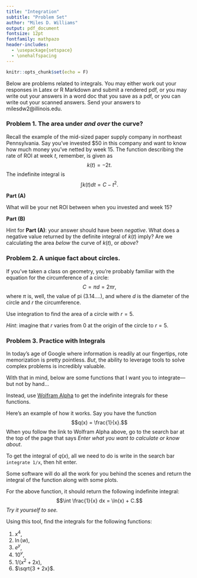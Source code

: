 ---
title: "Integration"
subtitle: "Problem Set"
author: "Miles D. Williams"
output: pdf_document
fontsize: 12pt
fontfamily: mathpazo
header-includes:
  - \usepackage{setspace}
  - \onehalfspacing
---

```{r setup, include=FALSE}
knitr::opts_chunk$set(echo = F)
```

Below are problems related to integrals. You may either work out your responses in Latex or R Markdown and submit a rendered pdf, or you may write out your answers in a word doc that you save as a pdf, or you can write out your scanned answers. Send your answers to milesdw2@illinois.edu.

### Problem 1. The area under *and over* the curve?

Recall the example of the mid-sized paper supply company in northeast Pennsylvania. Say you've invested $\$50$ in this company and want to know how much money you've netted by week 15. The function describing the rate of ROI at week $t$, remember, is given as
$$k(t) = -2t.$$
The indefinite integral is 
$$\int k(t)dt = C - t^2.$$

**Part (A)**

What will be your net ROI between when you invested and week 15?

**Part (B)**

Hint for **Part (A)**: your answer should have been *negative*. What does a negative value returned by the definite integral of $k(t)$ imply? Are we calculating the area *below* the curve of $k(t)$, or *above*? 


### Problem 2. A unique fact about circles.

If you've taken a class on geometry, you're probably familiar with the equation for the circumference of a circle:
$$C = \pi d = 2\pi r,$$
where $\pi$ is, well, the value of pi (3.14....), and where $d$ is the diameter of the circle and $r$ the circumference.

Use integration to find the area of a circle with $r = 5$.

*Hint*: imagine that $r$ varies from 0 at the origin of the circle to $r = 5$.

### Problem 3. Practice with Integrals

In today's age of Google where information is readily at our fingertips, rote memorization is pretty pointless. *But*, the ability to leverage tools to solve complex problems is incredibly valuable.

With that in mind, below are some functions that I want you to integrate---but not by hand...

Instead, use [\color{blue}Wolfram Alpha](https://www.wolframalpha.com/) to get the indefinite integrals for these functions.

Here's an example of how it works. Say you have the function 
$$q(x) = \frac{1}{x}.$$
When you follow the link to Wolfram Alpha above, go to the search bar at the top of the page that says *Enter what you want to calculate or know about*.

To get the integral of $q(x)$, all we need to do is write in the search bar `integrate 1/x`, then hit enter. 

Some software will do all the work for you behind the scenes and return the integral of the function along with some plots.

For the above function, it should return the following indefinite integral:
$$\int \frac{1}{x} dx = \ln(x) + C.$$
*Try it yourself to see.*

Using this tool, find the integrals for the following functions:\footnote{\textit{Note:} To indicate that you want to multiply a variable by a constant, either write 'x*6', for example, or 'x 6' with a space. Otherwise, Wolfram's language will think you're specifying a function (e.g., 'x4' = $x(4)$).}

1. $x^4$,
2. $\ln(w)$,
3. $e^y$,
4. $10^v$,
5. $1/(x^2 + 2x)$,
6. $\sqrt{3 + 2x}$.


